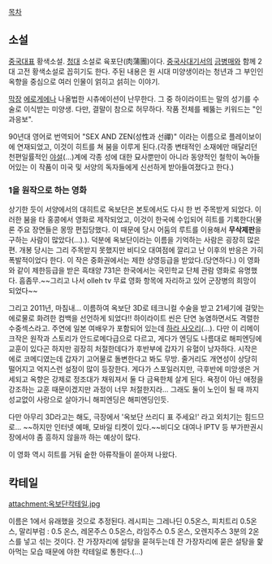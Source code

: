 [[목차]]

== 소설 ==

[[중국]]대표 황색소설. [[청]]대 소설로 육포단(肉蒲團)이다.
[[중국사대기서]]의 [[금병매]]와 함께 2대 고전 황색소설로 꼽히기도 한다.
주된 내용은 원 시대 미양생이라는 청년과 그 부인인 옥향을 중심으로 여러 인물이 얽히고 섥히는 이야기.

[[막장]] [[에로게]]에나 나올법한 시츄에이션이 난무한다. 그 중 하이라이트는 말의 성기를 수술로 이식받는 미양생. 다만, 결말이 참으로 허무하다. 작품 전체를 꿰뚫는 키워드는 "인과응보".

90년대 영어로 번역되어 "SEX AND ZEN(성性과 선禪)" 이라는 이름으로 플레이보이에 연재되었고, 이것이 히트를 쳐 붐을 이루게 된다.(각종 변태적인 소재에만 매달리던 천편일률적인 [[야설]](...)계에 각종 성에 대한 묘사뿐만이 아니라 동양적인 철학이 녹아들어있는 이 작품이 미국 및 서양의 독자들에게 신선하게 받아들여졌다고 한다.)

=== 1을 원작으로 하는 영화 ===

상기한 듯이 서양에서의 대히트로 옥보단은 본토에서도 다시 한 번 주목받게 되었다. 이러한 붐을 타 홍콩에서 영화로 제작되었고, 이것이 한국에 수입되어 히트를 기록한다(물론 주요 장면들은 몽땅 편집당했다. 이 때문에 당시 어둠의 루트를 이용해서 '''무삭제판'''을 구하는 사람이 많았다(...).). 덕분에 옥보단이라는 이름을 기억하는 사람은 굉장히 많은 편. 개봉 당시는 그리 주목받지 못했지만 비디오 대여점에 깔리고 난 이후의 반응은 가히 폭발적이었다 한다. 이 작은 중화권에서는 제한 상영등급을 받았다.(당연하다.) 이 영화와 같이 제한등급을 받은 흑태양 731은 한국에서는 국민학교 단체 관람 영화로 유명했다. 흠좀무.~~그리고 나서 olleh tv 무료 영화 항목에 자리하고 있어 군장병의 희망이 되었다~~

그리고 2011년, 마침내... 이름하여 옥보단 3D로 테크니컬 수술을 받고 21세기에 걸맞는 에로물로 화려한 컴백을 선언하게 되었다!! 하이라이트 씬은 단연 농염하면서도 격렬한 수중섹스라고. 주연에 일본 여배우가 포함되어 있는데 [[하라 사오리]](...). 다만 이 리메이크작은 원작과 스토리가 안드로메다급으로 다르고, 게다가 엔딩도 나름대로 해피엔딩에 교훈이 있다곤 하지만 굉장히 처절한데다가 후반부에 갑자기 유혈이 낭자하다. 시작은 에로 코메디였는데 갑자기 고어물로 돌변한다고 봐도 무방. 줄거리도 개연성이 상당히 떨어지고 억지스런 설정이 많이 등장한다. 게다가 스포일러지만, 극후반에 미앙생은 거세되고 옥향은 강제로 정조대가 채워져서 둘 다 금욕한체 살게 된다. 욕정이 아닌 애정을 강조하는 교훈 때문이겠지만 과정이 너무 처절한지라... 그래도 둘이 노인이 될 때 까지 성교없이 사랑으로 살아가니 해피엔딩은 해피엔딩인듯. 

다만 아무리 3D라고는 해도, 극장에서 '옥보단 쓰리디 표 주세요!' 라고 외치기는 힘드므로... ~~하지만 인터넷 예매, 모바일 티켓이 있다.~~비디오 대여나 IPTV 등 부가판권시장에서야 좀 흥하지 않을까 하는 예상이 많다.

이 영화 역시 히트를 거둬 숱한 아류작들이 쏟아져 나왔다.

== 칵테일 ==

attachment:옥보단칵테일.jpg

이름은 1에서 유래했을 것으로 추정된다. 레시피는 그레나딘 0.5온스, 피치트리 0.5온스, 말리부럼 : 0.5 온스, 레몬주스 0.5온스, 라임주스 0.5 온스, 오렌지주스 3분의 2온스를 넣고 섞는 것이다. 잔 가장자리에 설탕을 묻혀두는데 잔 가장자리에 묻은 설탕을 핥아먹는 모습 때문에 야한 칵테일로 통한다.(...)
